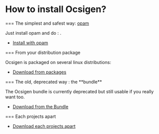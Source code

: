 =How to install Ocsigen?=

=== The simplest and safest way: [[http://opam.ocamlpro.com/|opam]]

Just install opam and do : {{{opam install eliom}}}.
* [[wiki(72):install#source|Install with opam]]

=== From your distribution package

Ocsigen is packaged on several linux distributions:
* [[wiki(72):install#binary|Download from packages]]

=== The old, deprecated way : the **bundle**

The Ocsigen bundle is currently deprecated but still usable if you really want too.

* [[wiki(72):bundle|Download from the Bundle]]

=== Each projects apart

* [[wiki(72):install#individual|Download each projects apart]]
